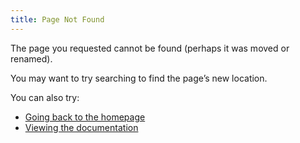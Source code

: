 ```yaml
---
title: Page Not Found
---
```


::: {include="docs-redirect.html"}
:::

The page you requested cannot be found (perhaps it was moved or renamed).

You may want to try searching to find the page's new location.

You can also try:

- [Going back to the homepage](/)
- [Viewing the documentation](https://docs.hubverse.io)
